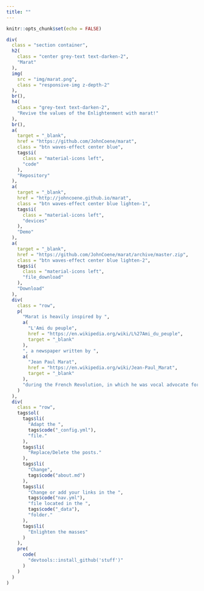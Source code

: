```yaml
---
title: ""
---
```


```r
knitr::opts_chunk$set(echo = FALSE)
```

<main>

```r
div(
  class = "section container",
  h2(
    class = "center grey-text text-darken-2",
    "Marat"
  ),
  img(
    src = "img/marat.png",
    class = "responsive-img z-depth-2"
  ),
  br(),
  h4(
    class = "grey-text text-darken-2",
    "Revive the values of the Enlightenment with marat!"
  ),
  br(),
  a(
    target = "_blank",
    href = "https://github.com/JohnCoene/marat",
    class = "btn waves-effect center blue",
    tags$i(
      class = "material-icons left",
      "code"
    ),
    "Repository"
  ),
  a(
    target = "_blank",
    href = "http://johncoene.github.io/marat",
    class = "btn waves-effect center blue lighten-1",
    tags$i(
      class = "material-icons left",
      "devices"
    ),
    "Demo"
  ),
  a(
    target = "_blank",
    href = "https://github.com/JohnCoene/marat/archive/master.zip",
    class = "btn waves-effect center blue lighten-2",
    tags$i(
      class = "material-icons left",
      "file_download"
    ),
    "Download"
  ),
  div(
    class = "row",
    p(
      "Marat is heavily inspired by ",
      a(
        "L'Ami du peuple",
        href = "https://en.wikipedia.org/wiki/L%27Ami_du_peuple",
        target = "_blank"
      ),
      ", a newspaper written by ",
      a(
        "Jean Paul Marat",
        href = "https://en.wikipedia.org/wiki/Jean-Paul_Marat",
        target = "_blank"
      ),
      "during the French Revolution, in which he was vocal advocate for the rights of man and liberty."
    )
  ),
  div(
    class = "row",
    tags$ol(
      tags$li(
        "Adapt the ", 
        tags$code("_config.yml"),
        "file."
      ),
      tags$li(
        "Replace/Delete the posts."
      ),
      tags$li(
        "Change", 
        tags$code("about.md")
      ),
      tags$li(
        "Change or add your links in the ", 
        tags$code("nav.yml"),
        "file located in the ",
        tags$code("_data"),
        "folder."
      ),
      tags$li(
        "Enlighten the masses"
      )
    ),
    pre(
      code(
        "devtools::install_github('stuff')"
      )
    )
  )
)
```

</main>